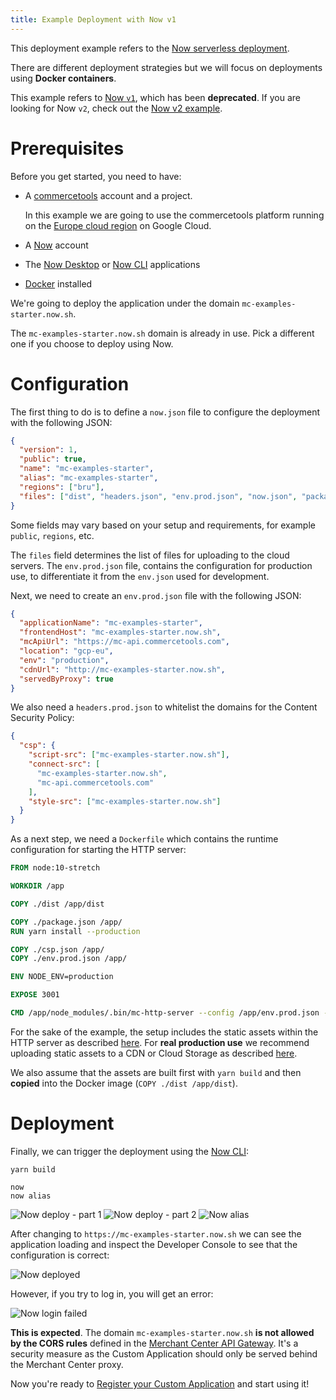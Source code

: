 ```yaml
---
title: Example Deployment with Now v1
---
```


This deployment example refers to the [Now serverless deployment](https://zeit.co/now).

There are different deployment strategies but we will focus on deployments using **Docker containers**.

<Warning>

This example refers to [Now `v1`](https://zeit.co/docs/v1), which has been **deprecated**. If you are looking for Now `v2`, check out the [Now v2 example](/deployment/example-now-v2).

</Warning>

# Prerequisites

Before you get started, you need to have:

- A [commercetools](https://docs.commercetools.com/getting-started.html) account and a project.

  <Info>

  In this example we are going to use the commercetools platform running on the [Europe cloud region](https://docs.commercetools.com/) on Google Cloud.

  </Info>

- A [Now](https://zeit.co/signup) account
- The [Now Desktop](https://zeit.co/download) or [Now CLI](https://zeit.co/download#now-cli) applications
- [Docker](https://docs.docker.com/install/) installed

We're going to deploy the application under the domain `mc-examples-starter.now.sh`.

<Info>

The `mc-examples-starter.now.sh` domain is already in use. Pick a different one if you choose to deploy using Now.

</Info>

# Configuration

The first thing to do is to define a `now.json` file to configure the deployment with the following JSON:

```json
{
  "version": 1,
  "public": true,
  "name": "mc-examples-starter",
  "alias": "mc-examples-starter",
  "regions": ["bru"],
  "files": ["dist", "headers.json", "env.prod.json", "now.json", "package.json"]
}
```

<Info>

Some fields may vary based on your setup and requirements, for example `public`, `regions`, etc.

</Info>

The `files` field determines the list of files for uploading to the cloud servers. The `env.prod.json` file, contains the configuration for production use, to differentiate it from the `env.json` used for development.

Next, we need to create an `env.prod.json` file with the following JSON:

```json
{
  "applicationName": "mc-examples-starter",
  "frontendHost": "mc-examples-starter.now.sh",
  "mcApiUrl": "https://mc-api.commercetools.com",
  "location": "gcp-eu",
  "env": "production",
  "cdnUrl": "http://mc-examples-starter.now.sh",
  "servedByProxy": true
}
```

We also need a `headers.prod.json` to whitelist the domains for the Content Security Policy:

```json
{
  "csp": {
    "script-src": ["mc-examples-starter.now.sh"],
    "connect-src": [
      "mc-examples-starter.now.sh",
      "mc-api.commercetools.com"
    ],
    "style-src": ["mc-examples-starter.now.sh"]
  }
}
```

As a next step, we need a `Dockerfile` which contains the runtime configuration for starting the HTTP server:

```dockerfile
FROM node:10-stretch

WORKDIR /app

COPY ./dist /app/dist

COPY ./package.json /app/
RUN yarn install --production

COPY ./csp.json /app/
COPY ./env.prod.json /app/

ENV NODE_ENV=production

EXPOSE 3001

CMD /app/node_modules/.bin/mc-http-server --config /app/env.prod.json --csp /app/csp.json --use-local-assets
```

For the sake of the example, the setup includes the static assets within the HTTP server as described [here](/deployment/serving-static-assets#serving-assets-using-the-http-server). For **real production use** we recommend uploading static assets to a CDN or Cloud Storage as described [here](/deployment/serving-static-assets#serving-assets-on-a-remote-cdn-or-cloud-storage).

We also assume that the assets are built first with `yarn build` and then **copied** into the Docker image (`COPY ./dist /app/dist`).

# Deployment

Finally, we can trigger the deployment using the [Now CLI](https://zeit.co/download#now-cli):

```console noPromptLines="2"
yarn build

now
now alias
```

![Now deploy - part 1](/images/mc-dev-now_1.png)
![Now deploy - part 2](/images/mc-dev-now_2.png)
![Now alias](/images/mc-dev-now-alias.png)

After changing to `https://mc-examples-starter.now.sh` we can see the application loading and inspect the Developer Console to see that the configuration is correct:

![Now deployed](/images/mc-dev-now-deployed.png)

However, if you try to log in, you will get an error:

![Now login failed](/images/mc-dev-now-login-failed.png)

**This is expected**. The domain `mc-examples-starter.now.sh` **is not allowed by the CORS rules** defined in the [Merchant Center API Gateway](/main-concepts/api-gateway). It's a security measure as the Custom Application should only be served behind the Merchant Center proxy.

Now you're ready to [Register your Custom Application](/deployment/register-applications) and start using it!
